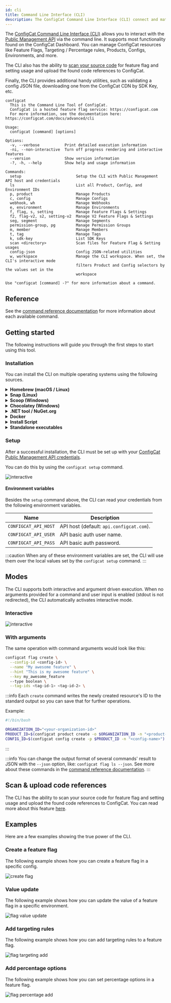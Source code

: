 ```yaml
---
id: cli
title: Command Line Interface (CLI)
description: The ConfigCat Command Line Interface (CLI) connect and match feature flags in your source code with feature flags on the Dashboard.
---
```


The <a target="_blank" href="https://github.com/configcat/cli">ConfigCat Command Line Interface (CLI)</a> allows you to interact with the [Public Management API](/api/reference/configcat-public-management-api) via the command line. It supports most functionality found on the ConfigCat Dashboard. You can manage ConfigCat resources like Feature Flags, Targeting / Percentage rules, Products, Configs, Environments, and more.

The CLI also has the ability to [scan your source code](../advanced/code-references/overview.mdx) for feature flag and setting usage and upload the found code references to ConfigCat.

Finally, the CLI provides additional handy utilities, such as validating a config JSON file, downloading one from the ConfigCat CDN by SDK Key, etc.

```
configcat
  This is the Command Line Tool of ConfigCat.
  ConfigCat is a hosted feature flag service: https://configcat.com
  For more information, see the documentation here: https://configcat.com/docs/advanced/cli

Usage:
  configcat [command] [options]

Options:
  -v, --verbose           Print detailed execution information
  -ni, --non-interactive  Turn off progress rendering and interactive features
  --version               Show version information
  -?, -h, --help          Show help and usage information

Commands:
  setup                        Setup the CLI with Public Management API host and credentials
  ls                           List all Product, Config, and Environment IDs
  p, product                   Manage Products
  c, config                    Manage Configs
  webhook, wh                  Manage Webhooks
  e, environment               Manage Environments
  f, flag, s, setting          Manage Feature Flags & Settings
  f2, flag-v2, s2, setting-v2  Manage V2 Feature Flags & Settings
  seg, segment                 Manage Segments
  permission-group, pg         Manage Permission Groups
  m, member                    Manage Members
  t, tag                       Manage Tags
  k, sdk-key                   List SDK Keys
  scan <directory>             Scan files for Feature Flag & Setting usages
  config-json                  Config JSON-related utilities
  w, workspace                 Manage the CLI workspace. When set, the CLI's interactive mode
                               filters Product and Config selectors by the values set in the
                               workspace

Use "configcat [command] -?" for more information about a command.
```

## Reference

See the <a target="_blank" href="https://configcat.github.io/cli/">command reference documentation</a> for more information about each available command.

## Getting started

The following instructions will guide you through the first steps to start using this tool.

### Installation

You can install the CLI on multiple operating systems using the following sources.

<details>
  <summary><strong>Homebrew (macOS / Linux)</strong></summary>

Install the CLI with <a target="_blank" href="https://brew.sh">Homebrew</a> from <a target="_blank" href="https://github.com/configcat/homebrew-tap">ConfigCat's tap</a> by executing the following command:

```bash
brew tap configcat/tap
brew install configcat
```

</details>

<details>
  <summary><strong>Snap (Linux)</strong></summary>

Install the CLI with <a target="_blank" href="https://snapcraft.io">Snapcraft</a> by executing the following command:

```bash
sudo snap install configcat
```

</details>

<details>
  <summary><strong>Scoop (Windows)</strong></summary>

Install the CLI with <a target="_blank" href="https://scoop.sh">Scoop</a> from <a target="_blank" href="https://github.com/configcat/scoop-configcat">ConfigCat's bucket</a> by executing the following command:

```bash
scoop bucket add configcat https://github.com/configcat/scoop-configcat
scoop install configcat
```

</details>

<details>
  <summary><strong>Chocolatey (Windows)</strong></summary>

Install the CLI with <a target="_blank" href="https://chocolatey.org/">Chocolatey</a> by executing the following command:

```powershell
choco install configcat
```

</details>

<details>
  <summary><strong>.NET tool / NuGet.org</strong></summary>

The CLI can be installed as a [.NET tool](https://learn.microsoft.com/en-us/dotnet/core/tools/global-tools) via the .NET SDK.
```bash
dotnet tool install -g configcat-cli
```

After installing, you can execute the CLI using the `configcat` command:
```bash
configcat scan "/repository" --print --config-id <CONFIG-ID>
```

</details>

<details>
  <summary><strong>Docker</strong></summary>

The CLI can be executed from a <a target="_blank" href="https://www.docker.com/">Docker</a> image.

```bash
docker pull configcat/cli
```

An example of how to scan a repository for feature flag & setting references with the docker image.

```bash
docker run --rm \
    --env CONFIGCAT_API_HOST=<API-HOST> \
    --env CONFIGCAT_API_USER=<API-USER> \
    --env CONFIGCAT_API_PASS=<API-PASSWORD> \
    -v /path/to/repository:/repository \
  configcat/cli scan "/repository" --print --config-id <CONFIG-ID>
```

</details>

<details>
  <summary><strong>Install Script</strong></summary>

On Unix platforms, you can install the CLI by executing an install script.

```bash
curl -fsSL "https://raw.githubusercontent.com/configcat/cli/main/scripts/install.sh" | bash
```

By default, the script downloads the OS specific artifact from the latest <a target="_blank" href="https://github.com/configcat/cli/releases">GitHub Release</a> with `curl` and moves it into the `/usr/local/bin` directory.

It might happen that you don't have permissions to write into `/usr/local/bin`, then you should execute the install script with `sudo`.

```bash
curl -fsSL "https://raw.githubusercontent.com/configcat/cli/main/scripts/install.sh" | sudo bash
```

The script accepts the following input parameters:

| Parameter         | Description                                      | Default value    |
| ----------------- | ------------------------------------------------ | ---------------- |
| `-d`, `--dir`     | The directory where the CLI should be installed. | `/usr/local/bin` |
| `-v`, `--version` | The desired version to install.                  | `latest`         |
| `-a`, `--arch`    | The desired architecture to install.             | `x64`            |

Available **architecture** values for Linux: `x64`, `musl-x64`, `arm`, `arm64`.

Available **architecture** values for macOS: `x64`, `arm64`.

**Script usage examples**:

_Custom installation directory_:

```bash
curl -fsSL "https://raw.githubusercontent.com/configcat/cli/main/scripts/install.sh" | bash -s -- -d=/path/to/install
```

_Install a different version_:

```bash
curl -fsSL "https://raw.githubusercontent.com/configcat/cli/main/scripts/install.sh" | bash -s -- -v=1.4.2
```

_Install with custom architecture_:

```bash
curl -fsSL "https://raw.githubusercontent.com/configcat/cli/main/scripts/install.sh" | bash -s -- -a=arm
```

</details>

<details>
  <summary><strong>Standalone executables</strong></summary>

You can download the executables directly from <a target="_blank" href="https://github.com/configcat/cli/releases">GitHub Releases</a> for your desired platform.

</details>

### Setup

After a successful installation, the CLI must be set up with your <a target="_blank" href="https://app.configcat.com/my-account/public-api-credentials">ConfigCat Public Management API credentials</a>.

You can do this by using the `configcat setup` command.

<img src="/docs/assets/cli/setup.gif" alt="interactive" decoding="async" loading="lazy"/>

#### Environment variables

Besides the `setup` command above, the CLI can read your credentials from the following environment variables.

| Name                 | Description                              |
| -------------------- | ---------------------------------------- |
| `CONFIGCAT_API_HOST` | API host (default: `api.configcat.com`). |
| `CONFIGCAT_API_USER` | API basic auth user name.                |
| `CONFIGCAT_API_PASS` | API basic auth password.                 |

:::caution
When any of these environment variables are set, the CLI will use them over the local values set by the `configcat setup` command.
:::

## Modes

The CLI supports both interactive and argument driven execution. When no arguments provided for a command and user input is enabled (stdout is not redirected), the CLI automatically activates interactive mode.

### Interactive

<img src="/docs/assets/cli/teaser.gif" alt="interactive" decoding="async" loading="lazy"/>

### With arguments

The same operation with command arguments would look like this:

```bash
configcat flag create \
  --config-id <config-id> \
  --name "My awesome feature" \
  --hint "This is my awesome feature" \
  --key my_awesome_feature
  --type boolean \
  --tag-ids <tag-id-1> <tag-id-2> \
```

:::info
Each `create` command writes the newly created resource's ID to the standard output so you can save that for further operations.

Example:
```bash
#!/bin/bash

ORGANIZATION_ID="<your-organization-id>"
PRODUCT_ID=$(configcat product create -o $ORGANIZATION_ID -n "<product-name>")
CONFIG_ID=$(configcat config create -p $PRODUCT_ID -n "<config-name>")
```
:::

:::info
You can change the output format of several commands' result to JSON with the `--json` option, like: `configcat flag ls --json`. See more about these commands in the <a target="_blank" href="https://configcat.github.io/cli/">command reference documentation</a>.
:::

## Scan & upload code references

The CLI has the ability to scan your source code for feature flag and setting usage and upload the found code references to ConfigCat. You can read more about this feature [here](../advanced/code-references/overview.mdx).

## Examples

Here are a few examples showing the true power of the CLI.

### Create a feature flag

The following example shows how you can create a feature flag in a specific config.

<img src="/docs/assets/cli/create-flag.gif" alt="create flag" decoding="async" loading="lazy"/>

### Value update

The following example shows how you can update the value of a feature flag in a specific environment.

<img src="/docs/assets/cli/flag-value-update.gif" alt="flag value update" decoding="async" loading="lazy"/>

### Add targeting rules

The following example shows how you can add targeting rules to a feature flag.

<img src="/docs/assets/cli/flag-targeting-add.gif" alt="flag targeting add" decoding="async" loading="lazy"/>

### Add percentage options

The following example shows how you can set percentage options in a feature flag.

<img src="/docs/assets/cli/flag-percentage-add.gif" alt="flag percentage add" decoding="async" loading="lazy"/>

